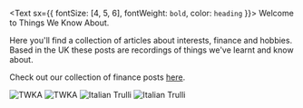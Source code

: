 <Text sx={{ fontSize: [4, 5, 6], fontWeight: `bold`, color: `heading` }}>
  Welcome to Things We Know About.
</Text>

Here you'll find a collection of articles about interests, finance and hobbies. Based in the UK these posts are recordings of things we've learnt and know about.

Check out our collection of finance posts [here](https://twka.netlify.com/tags/finance).

![TWKA](/uploads/toucan-svgrepo-com.png)
![TWKA](./toucan-svgrepo-com.png)
<img src="/uploads/toucan-svgrepo-com.png" alt="Italian Trulli">
<img src="./toucan-svgrepo-com.png" alt="Italian Trulli">